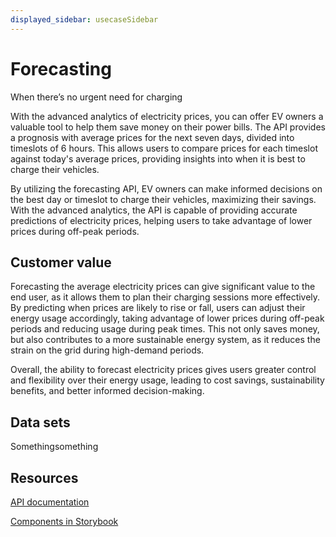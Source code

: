 ```yaml
---
displayed_sidebar: usecaseSidebar
---
```


# Forecasting 

When there’s no urgent need for charging

With the advanced analytics of electricity prices, you can offer EV owners a valuable tool 
to help them save money on their power bills. The API provides a prognosis with average prices 
for the next seven days, divided into timeslots of 6 hours. This allows users to compare prices 
for each timeslot against today's average prices, providing insights into when it is best to charge their vehicles.

By utilizing the forecasting API, EV owners can make informed decisions on the best day or timeslot to charge 
their vehicles, maximizing their savings. With the advanced analytics, the API is capable of providing 
accurate predictions of electricity prices, helping users to take advantage of lower prices during off-peak periods.

## Customer value
Forecasting the average electricity prices can give significant value to the end user, as it allows them to 
plan their charging sessions more effectively. By predicting when prices are likely to rise or fall, users 
can adjust their energy usage accordingly, taking advantage of lower prices during off-peak periods and 
reducing usage during peak times. This not only saves money, but also contributes to a more sustainable 
energy system, as it reduces the strain on the grid during high-demand periods. 

Overall, the ability to forecast electricity prices gives users greater control and flexibility over their 
energy usage, leading to cost savings, sustainability benefits, and better informed decision-making.

## Data sets 
Somethingsomething

## Resources
[API documentation](https://www.example.com) 

[Components in Storybook](https://www.example.com)
